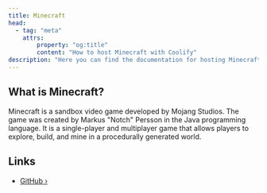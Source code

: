 ```yaml
---
title: Minecraft
head:
  - tag: "meta"
    attrs:
        property: "og:title"
        content: "How to host Minecraft with Coolify"
description: "Here you can find the documentation for hosting Minecraft with Coolify."
---
```



<Badge text="One-click setup." variant="note" size="large" />

## What is Minecraft?

Minecraft is a sandbox video game developed by Mojang Studios. The game was created by Markus "Notch" Persson in the Java programming language. It is a single-player and multiplayer game that allows players to explore, build, and mine in a procedurally generated world.

## Links

- [GitHub ›](https://github.com/itzg/docker-minecraft-server)
